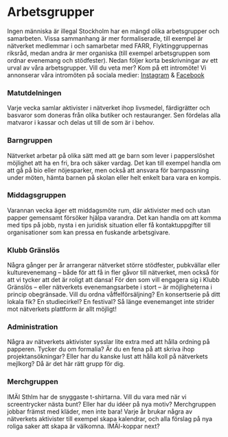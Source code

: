 # Arbetsgrupper

Ingen människa är illegal Stockholm har en mängd olika arbetsgrupper och samarbeten. Vissa sammanhang är mer formaliserade, till exempel är nätverket medlemmar i och samarbetar med FARR, Flyktinggruppernas riksråd, medan andra är mer organiska (till exempel arbetsgruppen som ordnar evenemang och stödfester). Nedan följer korta beskrivningar av ett urval av våra arbetsgrupper. Vill du veta mer? Kom på ett intromöte! Vi annonserar våra intromöten på sociala medier: [Instagram](https://www.instagram.com/ingenillegal_sthlm/) & [Facebook](https://www.facebook.com/people/Ingen-M%C3%A4nniska-%C3%A4r-Illegal-Stockholm/100064250127146/)

### Matutdelningen

Varje vecka samlar aktivister i nätverket ihop livsmedel, färdigrätter och basvaror som doneras från olika butiker och restauranger. Sen fördelas alla matvaror i kassar och delas ut till de som är i behov.

### Barngruppen

Nätverket arbetar på olika sätt med att ge barn som lever i papperslöshet möjlighet att ha en fri, bra och säker vardag. Det kan till exempel handla om att gå på bio eller nöjesparker, men också att ansvara för barnpassning under möten, hämta barnen på skolan eller helt enkelt bara vara en kompis.

### Middagsgruppen

Varannan vecka äger ett middagsmöte rum, där aktivister med och utan papper gemensamt försöker hjälpa varandra. Det kan handla om att komma med tips på jobb, nysta i en juridisk situation eller få kontaktuppgifter till organisationer som kan pressa en fuskande arbetsgivare.

### Klubb Gränslös

Några gånger per år arrangerar nätverket större stödfester, pubkvällar eller kulturevenemang – både för att få in fler gåvor till nätverket, men också för att vi tycker att det är roligt att dansa! För den som vill engagera sig i Klubb Gränslös – eller nätverkets evenemangsarbete i stort – är möjligheterna i princip obegränsade. Vill du ordna våffelförsäljning? En konsertserie på ditt lokala fik? En studiecirkel? En festival? Så länge evenemanget inte strider mot nätverkets plattform är allt möjligt!

### Administration

Några av nätverkets aktivister sysslar lite extra med att hålla ordning på papperen. Tycker du om formalia? Är du en fena på att skriva ihop projektansökningar? Eller har du kanske lust att hålla koll på nätverkets mejlkorg? Då är det här rätt grupp för dig.

### Merchgruppen

IMÄI Sthlm har de snyggaste t-shirtarna. Vill du vara med när vi screentrycker nästa bunt? Eller har du idéer på nya motiv? Merchgruppen jobbar främst med kläder, men inte bara! Varje år brukar några av nätverkets aktivister till exempel skapa kalendrar, och alla förslag på nya roliga saker att skapa är välkomna. IMÄI-koppar next?
